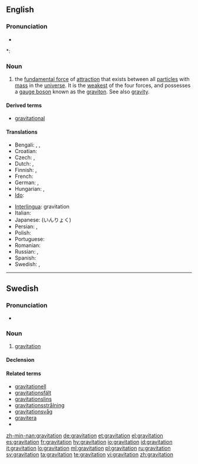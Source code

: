 {{also|Gravitation}}
==English==
{{wikipedia}}

===Pronunciation===
* {{audio|en-us-gravitation.ogg|Audio (US)}}

*: {{rhymes|eɪʃən}}

===Noun===
{{infl|en|noun}}

# {{physics}} the [[fundamental force]] of [[attraction]] that exists between all [[particle]]s with [[mass]] in the [[universe]].  It is the [[weakest]] of the four forces, and possesses a [[gauge boson]] known as the [[graviton]].  See also [[gravity]].

====Derived terms====
* [[gravitational]]

====Translations====
{{trans-top|fundamental force of attraction}}
* Bengali: {{t|bn|অভিকর্ষ|sc=Beng}}, {{t|bn|মহাকর্ষ|sc=Beng}}, {{t|bn|মাধ্যাকর্ষণ|sc=Beng}}
* Croatian: {{t-|hr|gravitacija|f|alt=gravitácija}}
* Czech: {{t-|cs|přitažlivost|f}}, {{t-|cs|gravitace|f}}
* Dutch: {{t+|nl|zwaartekracht|f}},  {{t+|nl|gravitatie|f}}
* Finnish: {{t-|fi|painovoima}}, {{t-|fi|gravitaatio}}
* French: {{t+|fr|gravitation|f}}
* German: {{t+|de|Schwerkraft|f}}, {{t+|de|Gravitation|f}}
* Hungarian: {{t+|hu|gravitáció}},  {{t+|hu|tömegvonzás}}
* [[Ido]]: {{t-|io|gravitado|xs=Ido}}
{{trans-mid}}
* [[Interlingua]]: gravitation
* Italian: {{t+|it|gravitazione|f}}
* Japanese: {{t-|ja|引力|tr=inryoku}} (いんりょく)
* Persian: {{t|fa|گرانش|sc=fa-Arab}}, {{t|fa|جاذبه|sc=fa-Arab}}
* Polish: {{t+|pl|grawitacja|f}}
* Portuguese: {{t+|pt|gravitação|f}}
* Romanian: {{t-|ro|gravitaţie|f}}
* Russian: {{t|ru|гравитация|f|sc=Cyrl|tr=gravitácija}}, {{t|ru|тяготение|n|sc=Cyrl|tr=tjagoténije}}
* Spanish: {{t+|es|gravitación|f}}
* Swedish: {{t+|sv|gravitation|c}}, {{t+|sv|tyngdkraft|c}}
{{trans-bottom}}

----

==Swedish==

===Pronunciation===
* {{IPA|/ɡravɪtaˈɧuːn/|lang=sv}}

===Noun===
{{infl|sv|noun|g=c}}

# {{context|physics|lang=sv}} [[#English|gravitation]]

====Declension====
{{sv-noun-unc-irreg-c|2=gravitationen}}

====Related terms====
* [[gravitationell]]
* [[gravitationsfält]]
* [[gravitationslins]]
* [[gravitationsstrålning]]
* [[gravitationsvåg]]
* [[gravitera]]
* {{l|sv|graviton}}

[[zh-min-nan:gravitation]]
[[de:gravitation]]
[[et:gravitation]]
[[el:gravitation]]
[[es:gravitation]]
[[fr:gravitation]]
[[hy:gravitation]]
[[io:gravitation]]
[[id:gravitation]]
[[it:gravitation]]
[[lo:gravitation]]
[[ml:gravitation]]
[[pl:gravitation]]
[[ru:gravitation]]
[[sv:gravitation]]
[[ta:gravitation]]
[[te:gravitation]]
[[vi:gravitation]]
[[zh:gravitation]]